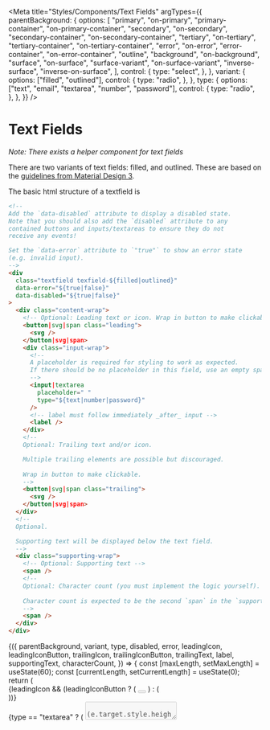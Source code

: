 
<Meta
  title="Styles/Components/Text Fields"
  argTypes={{
    parentBackground: {
      options: [
        "primary",
        "on-primary",
        "primary-container",
        "on-primary-container",
        "secondary",
        "on-secondary",
        "secondary-container",
        "on-secondary-container",
        "tertiary",
        "on-tertiary",
        "tertiary-container",
        "on-tertiary-container",
        "error",
        "on-error",
        "error-container",
        "on-error-container",
        "outline",
        "background",
        "on-background",
        "surface",
        "on-surface",
        "surface-variant",
        "on-surface-variant",
        "inverse-surface",
        "inverse-on-surface",
      ],
      control: {
        type: "select",
      },
    },
    variant: {
      options: ["filled", "outlined"],
      control: {
        type: "radio",
      },
    },
    type: {
      options: ["text", "email", "textarea", "number", "password"],
      control: {
        type: "radio",
      },
    },
  }}
/>

# Text Fields

_Note: There exists a <LinkTo kind="components-textfield">helper component for text fields</LinkTo>_

There are two variants of text fields: filled, and outlined.
These are based on the [guidelines from Material Design 3](https://m3.material.io/components/text-fields/overview).

The basic html structure of a textfield is

```html
<!--
Add the `data-disabled` attribute to display a disabled state.
Note that you should also add the `disabled` attribute to any
contained buttons and inputs/textareas to ensure they do not
receive any events!

Set the `data-error` attribute to `"true"` to show an error state
(e.g. invalid input).
-->
<div
  class="textfield texfield-${filled|outlined}"
  data-error="${true|false}"
  data-disabled="${true|false}"
>
  <div class="content-wrap">
    <!-- Optional: Leading text or icon. Wrap in button to make clickable. -->
    <button|svg|span class="leading">
      <svg />
    </button|svg|span>
    <div class="input-wrap">
      <!--
      A placeholder is required for styling to work as expected.
      If there should be no placeholder in this field, use an empty space.
      -->
      <input|textarea
        placeholder=" "
        type="${text|number|password}"
      />
      <!-- label must follow immediately _after_ input -->
      <label />
    </div>
    <!--
    Optional: Trailing text and/or icon.

    Multiple trailing elements are possible but discouraged.
    
    Wrap in button to make clickable.
    -->
    <button|svg|span class="trailing">
      <svg />
    </button|svg|span>
  </div>
  <!--
  Optional.

  Supporting text will be displayed below the text field.
  -->
  <div class="supporting-wrap">
    <!-- Optional: Supporting text -->
    <span />
    <!--
    Optional: Character count (you must implement the logic yourself).
    
    Character count is expected to be the second `span` in the `supporting-wrap`.
    -->
    <span />
  </div>
</div>
```

<Canvas>
  <Story
    name="Text Fields"
    args={{
      parentBackground: "surface",
      variant: "filled",
      type: "text",
      disabled: false,
      error: false,
      leadingIcon: false,
      leadingIconButton: false,
      trailingIcon: false,
      trailingIconButton: false,
      trailingText: "",
      label: "Label",
      supportingText:
        "This is a very long supporting text that really is very - very - long, eventually creating a need for multiple lines of text that should wrap nicely without overlapping anything at all.",
      characterCount: true,
    }}
  >
    {({
      parentBackground,
      variant,
      type,
      disabled,
      error,
      leadingIcon,
      leadingIconButton,
      trailingIcon,
      trailingIconButton,
      trailingText,
      label,
      supportingText,
      characterCount,
    }) => {
      const [maxLength, setMaxLength] = useState(60);
      const [currentLength, setCurrentLength] = useState(0);
      return (
        <div className={`p-6 pb-16 bg-${parentBackground}`}>
          <div
            className={`textfield textfield-${variant} max-w-[50ch]`}
            data-disabled={disabled}
            data-error={error}
          >
            <div className="content-wrap">
              {leadingIcon &&
                (leadingIconButton ? (
                  <button
                    className="leading"
                    disabled={disabled}
                  >
                    <Search />
                  </button>
                ) : (
                  <Search className="leading" />
                ))}
              <div className="input-wrap">
                {type == "textarea" ? (
                  <textarea
                    id="mytextinput"
                    placeholder=" "
                    disabled={disabled}
                    {...(characterCount ? { maxlength: maxLength } : {})}
                    onInput={(e) =>
                      (e.target.style.height = `${e.target.scrollHeight}px`)
                    }
                    onChange={(e) => setCurrentLength(e.target.value.length)}
                  />
                ) : (
                  <input
                    id="mytextinput"
                    type={type}
                    placeholder=" "
                    disabled={disabled}
                    {...(characterCount ? { maxlength: maxLength } : {})}
                    onChange={(e) => setCurrentLength(e.target.value.length)}
                  />
                )}
                <label for="mytextinput">{label}</label>
              </div>
              {trailingText && <span className="trailing">{trailingText}</span>}
              {trailingIcon &&
                (trailingIconButton ? (
                  <button
                    className="trailing"
                    disabled={disabled}
                  >
                    <XCircle />
                  </button>
                ) : (
                  <XCircle className="trailing" />
                ))}
            </div>
            <div className="supporting-wrap">
              {supportingText && <span>{supportingText}</span>}
              {characterCount && <span>{`${currentLength}/${maxLength}`}</span>}
            </div>
          </div>
        </div>
      );
    }}
  </Story>
</Canvas>
